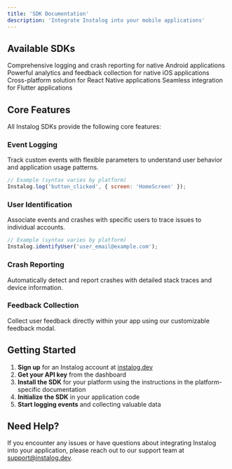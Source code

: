 ```yaml
---
title: 'SDK Documentation'
description: 'Integrate Instalog into your mobile applications'
---
```


## Available SDKs

<CardGroup cols={2}>
  <Card
    title="Android SDK"
    icon="android"
    href="/sdk/android"
  >
    Comprehensive logging and crash reporting for native Android applications
  </Card>
  <Card
    title="iOS SDK"
    icon="apple"
    href="/sdk/ios"
  >
    Powerful analytics and feedback collection for native iOS applications
  </Card>
  <Card
    title="React Native SDK"
    icon="react"
    href="/sdk/react-native"
  >
    Cross-platform solution for React Native applications
  </Card>
  <Card
    title="Flutter SDK"
    icon="mobile"
    href="/sdk/flutter"
  >
    Seamless integration for Flutter applications
  </Card>
</CardGroup>

## Core Features

All Instalog SDKs provide the following core features:

### Event Logging
Track custom events with flexible parameters to understand user behavior and application usage patterns.

```js
// Example (syntax varies by platform)
Instalog.log('button_clicked', { screen: 'HomeScreen' });
```

### User Identification
Associate events and crashes with specific users to trace issues to individual accounts.

```js
// Example (syntax varies by platform)
Instalog.identifyUser('user_email@example.com');
```

### Crash Reporting
Automatically detect and report crashes with detailed stack traces and device information.

### Feedback Collection
Collect user feedback directly within your app using our customizable feedback modal.

## Getting Started

1. **Sign up** for an Instalog account at [instalog.dev](https://instalog.dev)
2. **Get your API key** from the dashboard
3. **Install the SDK** for your platform using the instructions in the platform-specific documentation
4. **Initialize the SDK** in your application code
5. **Start logging events** and collecting valuable data

## Need Help?

If you encounter any issues or have questions about integrating Instalog into your application, please reach out to our support team at [support@instalog.dev](mailto:support@instalog.dev). 